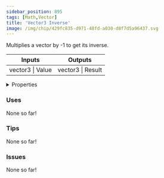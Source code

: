 ```yaml
---
sidebar_position: 895
tags: [Math,Vector]
title: 'Vector3 Inverse'
image: /img/chip/429fc835-d971-48fd-a030-d8f7d5a96437.svg
---
```


Multiplies a vector by -1 to get its inverse.



<IChip uuid="429fc835-d971-48fd-a030-d8f7d5a96437"/>

<table><thead><tr><th>Inputs</th><th>Outputs</th></tr></thead><tbody><tr><td>vector3 | Value</td><td>vector3 | Result</td></tr></tbody></table>

<details>
  <summary>Properties</summary>
  <div>
    <div>
    <table>
      <tbody>
        <tr>
          <td>Is beta required?</td>
          <td>No</td>
        </tr>
        <tr>
          <td>Is chip a trolling risk?</td>
          <td>No</td>
        </tr>
        <tr>
          <td>Is chip a role assignment risk?</td>
          <td>No</td>
        </tr>
        <tr>
          <td>Chip UUID</td>
          <td>429fc835-d971-48fd-a030-d8f7d5a96437</td>
        </tr>
        <tr>
          <td>Room availability</td>
          <td>Available everywhere</td>
        </tr>
      </tbody>
    </table>
    </div>
  </div>
</details>

### Uses

None so far!

### Tips

None so far!

### Issues

None so far!